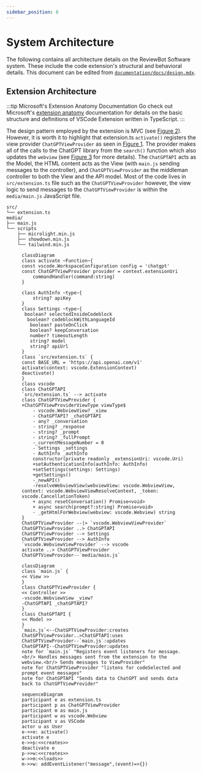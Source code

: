 ```yaml
---
sidebar_position: 6
---
```




# System Architecture
The following contains all architecture details on the ReviewBot Software system. These include the code extension's structural and behavioral details. This document can be edited from [`documentation/docs/design.mdx`](https://github.com/Civic-Interactions-Lab/code-review-chatbot-vscode/edit/main/documentation/docs/design.mdx).

## Extension Architecture
:::tip Microsoft's Extension Anatomy Documentation
Go check out Microsoft's [extension anatomy](https://code.visualstudio.com/api/get-started/extension-anatomy) documentation for details on the basic structure and definitions of VSCode Extension written in TypeScript.
:::

The design pattern employed by the extension is MVC (see [Figure 2](#figure-2)). However, it is worth it to highlight that extension.ts `activate()` registers the view provider `ChatGPTViewProvider` as seen in [Figure 1](#figure-1). The provider makes all of the calls to the ChatGPT library from the `search()` function which also updates the `webview` (see [Figure 3](#figure-3) for more details).  The `ChatGPTAPI` acts as the Model, the HTML content acts as the View (with `main.js` sending messages to the controller), and `ChatGPTViewProvider` as the middleman controller to both the View and the API model. Most of the code lives in `src/extension.ts` file such as the `ChatGPTViewProvider` however, the view logic to send messages to the `ChatGPTViewProvider` is within the `media/main.js` JavaScript file.

```text title="Files"
src/
└── extension.ts
media/
├── main.js
└── scripts
    ├── microlight.min.js
    ├── showdown.min.js
    └── tailwind.min.js
```

<Figure id={"figure-1"} caption={"Figure 1. VSCode Extension Structure"} subcaption={"A map of the current structure of the application highlighting inheritance and usage of javascript classes."}>

```mermaid
classDiagram
class activate ~Function~{
const vscode.WorkspaceConfiguration config = 'chatgpt'
const ChatGPTViewProvider provider = context.extensionUri
    commandHandler(command:string)
}

class AuthInfo ~type~{
    string? apiKey
}
class Settings ~type~{
 boolean? selectedInsideCodeblock
  boolean? codeblockWithLanguageId
   boolean? pasteOnClick
   boolean? keepConversation
   number? timeoutLength
   string? model
   string? apiUrl
}
class `src/extension.ts` {
const BASE_URL = 'https://api.openai.com/v1'
activate(context: vscode.ExtensionContext)
deactivate()
}
class vscode
class ChatGPTAPI
`src/extension.ts` --> activate
class ChatGPTViewProvider {
+ChatGPTViewProviderViewType viewType$
    - vscode.WebviewView? _view
	- ChatGPTAPI? _chatGPTAPI
	- any? _conversation
	- string? _response
	- string? _prompt
	- string? _fullPrompt
	-_currentMessageNumber = 0
	- Settings _settings
	- AuthInfo _authInfo
	constructor(private readonly _extensionUri: vscode.Uri)
	+setAuthenticationInfo(authInfo: AuthInfo)
	+setSettings(settings: Settings)
	+getSettings()
	-_newAPI()
	-resolveWebviewView(webviewView: vscode.WebviewView, context: vscode.WebviewViewResolveContext, _token: vscode.CancellationToken)
	+ async resetConversation() Promise<void>
	+ async search(prompt?:string) Promise<void>
	- _getHtmlForWebview(webview: vscode.Webview) string
}
ChatGPTViewProvider --|> `vscode.WebviewViewProvider`
ChatGPTViewProvider ..> ChatGPTAPI
ChatGPTViewProvider --> Settings
ChatGPTViewProvider --> AuthInfo
`vscode.WebviewViewProvider` --> vscode
activate ..> ChatGPTViewProvider
ChatGPTViewProvider--`media/main.js`
```

</Figure>

<Figure id={"figure-2"} caption={"Figure 2. MVC Pattern"} subcaption={"The structure, and how data is passed."}>

```mermaid
classDiagram
class `main.js` {
<< View >>
}
class ChatGPTViewProvider {
<< Controller >>
-vscode.WebviewView _view?
-ChatGPTAPI _chatGPTAPI?
}
class ChatGPTAPI {
<< Model >>
}
`main.js`<--ChatGPTViewProvider:creates
ChatGPTViewProvider..>ChatGPTAPI:uses
ChatGPTViewProvider--`main.js`:updates
ChatGPTAPI--ChatGPTViewProvider:updates
note for `main.js` "Registers event listeners for message.<br/> Handles messages sent from the extension to the webview.<br/> Sends messages to ViewProvider"
note for ChatGPTViewProvider "listens for codeSelected and prompt event messages"
note for ChatGPTAPI "Sends data to ChatGPT and sends data back to ChatGPTViewProvider"
```

</Figure>

<Figure id={"figure-3"} caption={"Figure 3. Extension Lifecycle"} >

```mermaid
sequenceDiagram
participant e as extension.ts
participant p as ChatGPTViewProvider
participant m as main.js
participant w as vscode.Webview
participant v as VSCode
actor u as User
e->>e: activate()
activate e
e->>p:<<creates>>
deactivate e
p->>w:<<creates>>
w->>m:<<loads>>
m->>w: addEventListener("message",(event)=>{})
```

</Figure>

